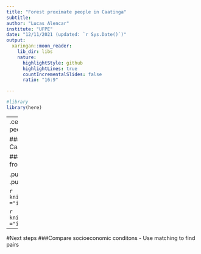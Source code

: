 ```yaml
---
title: "Forest proximate people in Caatinga"
subtitle: 
author: "Lucas Alencar"
institute: "UFPE"
date: "12/11/2021 (updated: `r Sys.Date()`)"
output:
  xaringan::moon_reader:
    lib_dir: libs
    nature:
      highlightStyle: github
      highlightLines: true
      countIncrementalSlides: false
      ratio: "16:9"

---
```

```r
#library
library(here)
```

---
.center[
#Forest dependent people in Caatinga]

###Total population in Caatinga

####Data: population grid from IBGE census 2010

.pull-left[- Total population
] 
.pull-right[- Rural population
]

```r
knitr::include_graphics(path ="img/caat_total_pop.png")
```


```r
knitr::include_graphics(path ="img/caat_rural_pop.png")
```

---
#Next steps
###Compare socioeconomic conditons
- Use matching to find pairs

